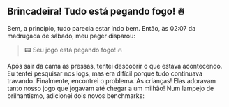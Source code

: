 ## Brincadeira! Tudo está pegando fogo! 🔥

Bem, a princípio, tudo parecia estar indo bem.
Então, às 02:07 da madrugada de sábado, meu pager disparou:

> 📟 Seu jogo está pegando fogo! 🔥

Após sair da cama às pressas, tentei descobrir o que estava acontecendo.
Eu tentei pesquisar nos logs, mas era difícil porque tudo continuava travando.
Finalmente, encontrei o problema. As crianças! Elas adoravam tanto nosso jogo que jogavam até chegar a um milhão!
Num lampejo de brilhantismo, adicionei dois novos benchmarks: